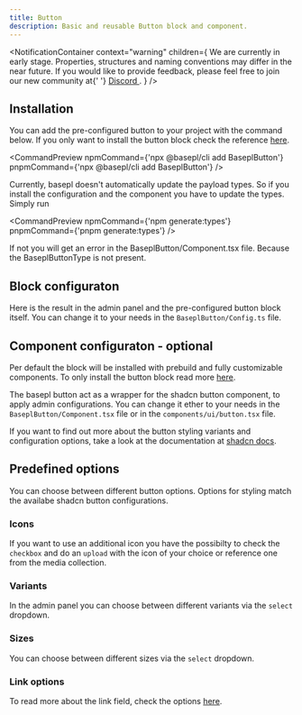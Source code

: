 ```yaml
---
title: Button
description: Basic and reusable Button block and component.
---
```


<NotificationContainer
  context="warning"
  children={
    <span>
      We are currently in early stage. Properties, structures and naming
      conventions may differ in the near future. If you would like to provide
      feedback, please feel free to join our new community at{' '}
      <a href="https://discord.gg/b99KZMW2" target="_blank">
        Discord
      </a>
      .
    </span>
  }
/>

## Installation

You can add the pre-configured button to your project with the command below. If you only want to install the button block check the reference [here](/docs/getting-started).

<CommandPreview
  npmCommand={'npx @basepl/cli add BaseplButton'}
  pnpmCommand={'npx @basepl/cli add BaseplButton'}
/>

Currently, basepl doesn't automatically update the payload types. So if you install the configuration and the component you have to update the types.
Simply run

<CommandPreview
  npmCommand={'npm generate:types'}
  pnpmCommand={'pnpm generate:types'}
/>

If not you will get an error in the BaseplButton/Component.tsx file. Because the BaseplButtonType is not present.

## Block configuraton

Here is the result in the admin panel and the pre-configured button block itself.
You can change it to your needs in the `BaseplButton/Config.ts` file.

<BlockPreview name="BaseplButton" imagePath="admin-button.png" />

## Component configuraton - optional

Per default the block will be installed with prebuild and fully customizable components. To only install the button block read more [here](/docs/getting-started).

The basepl button act as a wrapper for the shadcn button component, to apply admin configurations.
You can change it ether to your needs in the `BaseplButton/Component.tsx` file or in the `components/ui/button.tsx` file.

<ComponentPreview sampleName="button-default" componentName="BaseplButton" />

If you want to find out more about the button styling variants and configuration options, take a look at the documentation at [shadcn docs](https://ui.shadcn.com/docs/components/button).

## Predefined options

You can choose between different button options. Options for styling match the availabe shadcn button configurations.

### Icons

If you want to use an additional icon you have the possibilty to check the `checkbox` and do an `upload` with the icon of your choice or reference one from the media collection.

<Badges label="Show icon" text="true,false" />

<Badges label="Position" text="Start,End" />

### Variants

In the admin panel you can choose between different variants via the `select` dropdown.

<Badges
  label="Variants"
  text="Default,Secondary,Outline,Destructive,Ghost,Link"
/>

### Sizes

You can choose between different sizes via the `select` dropdown.

<Badges label="Sizes" text="Default,Small,Medium,Large" />

### Link options

To read more about the link field, check the options [here](/docs/fields/link).
